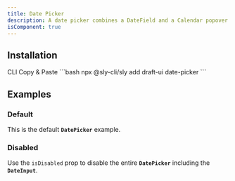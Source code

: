 ```yaml
---
title: Date Picker
description: A date picker combines a DateField and a Calendar popover to allow users to enter or select a date and time value.
isComponent: true
---
```


## Installation

<Tabs>
  <TabList aria-label="Preview and Code Tabs">
      <Tab id="cli-install">CLI</Tab>
      <Tab id="manual-install">Copy & Paste</Tab>
  </TabList>
  <TabPanel id="cli-install" className="px-0 [&_pre]:mt-0">
    ```bash
    npx @sly-cli/sly add draft-ui date-picker
    ```
  </TabPanel>
  <TabPanel id="manual-install" className="px-0">
    <ComponentSource src="../../packages/ui/src/date-picker.tsx" />
  </TabPanel>
</Tabs>

## Examples

### Default

This is the default **`DatePicker`** example.

<ComponentExample name="date-picker" story="default" />

### Disabled

Use the `isDisabled` prop to disable the entire **`DatePicker`** including the **`DateInput`**.

<ComponentExample name="date-picker" story="disabled" />
